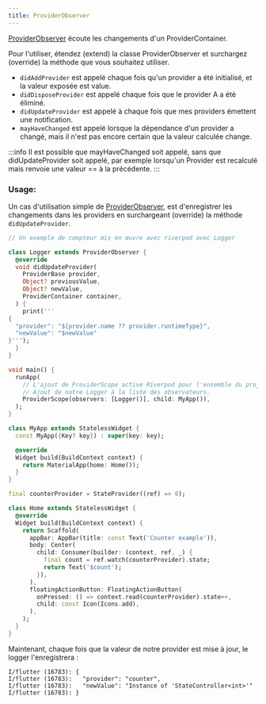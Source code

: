 ```yaml
---
title: ProviderObserver
---
```


[ProviderObserver] écoute les changements d'un ProviderContainer.

Pour l'utiliser, étendez (extend) la classe ProviderObserver et surchargez (override) 
la méthode que vous souhaitez utiliser.

- `didAddProvider` est appelé chaque fois qu'un provider a été initialisé, et la valeur exposée est value.
- `didDisposeProvider` est appelé chaque fois que le provider A a été éliminé.
- `didUpdateProvider` est appelé à chaque fois que mes providers émettent une notification.
- `mayHaveChanged` est appelé lorsque la dépendance d'un provider a changé, mais il n'est pas encore certain que la valeur calculée change.

:::info
Il est possible que mayHaveChanged soit appelé, sans que didUpdateProvider soit appelé, 
par exemple lorsqu'un Provider est recalculé mais renvoie une valeur == à la précédente.
:::

### Usage: 

Un cas d'utilisation simple de [ProviderObserver], est d'enregistrer 
les changements dans les providers en surchargeant (override) la méthode `didUpdateProvider`.

```dart
// Un exemple de compteur mis en œuvre avec riverpod avec Logger

class Logger extends ProviderObserver {
  @override
  void didUpdateProvider(
    ProviderBase provider,
    Object? previousValue,
    Object? newValue,
    ProviderContainer container,
  ) {
    print('''
{
  "provider": "${provider.name ?? provider.runtimeType}",
  "newValue": "$newValue"
}''');
  }
}

void main() {
  runApp(
    // L'ajout de ProviderScope active Riverpod pour l'ensemble du projet.
    // Ajout de notre Logger à la liste des observateurs.
    ProviderScope(observers: [Logger()], child: MyApp()),
  );
}

class MyApp extends StatelessWidget {
  const MyApp({Key? key}) : super(key: key);

  @override
  Widget build(BuildContext context) {
    return MaterialApp(home: Home());
  }
}

final counterProvider = StateProvider((ref) => 0);

class Home extends StatelessWidget {
  @override
  Widget build(BuildContext context) {
    return Scaffold(
      appBar: AppBar(title: const Text('Counter example')),
      body: Center(
        child: Consumer(builder: (context, ref, _) {
          final count = ref.watch(counterProvider).state;
          return Text('$count');
        }),
      ),
      floatingActionButton: FloatingActionButton(
        onPressed: () => context.read(counterProvider).state++,
        child: const Icon(Icons.add),
      ),
    );
  }
}
```

Maintenant, chaque fois que la valeur de notre provider est mise à jour, le logger l'enregistrera :

```
I/flutter (16783): {
I/flutter (16783):   "provider": "counter",
I/flutter (16783):   "newValue": "Instance of 'StateController<int>'"
I/flutter (16783): }
```

[providerobserver]: https://pub.dev/documentation/riverpod/latest/riverpod/ProviderObserver-class.html